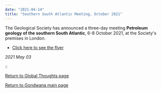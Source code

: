 ```yaml
---
date: "2021-04-14"
title: "Southern South Atlantic Meeting, October 2021"
---
```



The Geological Society has announced a three-day meeting **Petroleum geology of the southern South Atlantic**, 6-8 October 2021, at the Society's premises in London.

* [Click here to see the flyer](http://www.reeves.nl/upload/south-atlantic-poster.pdf)



*2021 May 03*

::


[Return to Global Thoughts page](../other-material)


[Return to Gondwana main page](../../gondwana)
